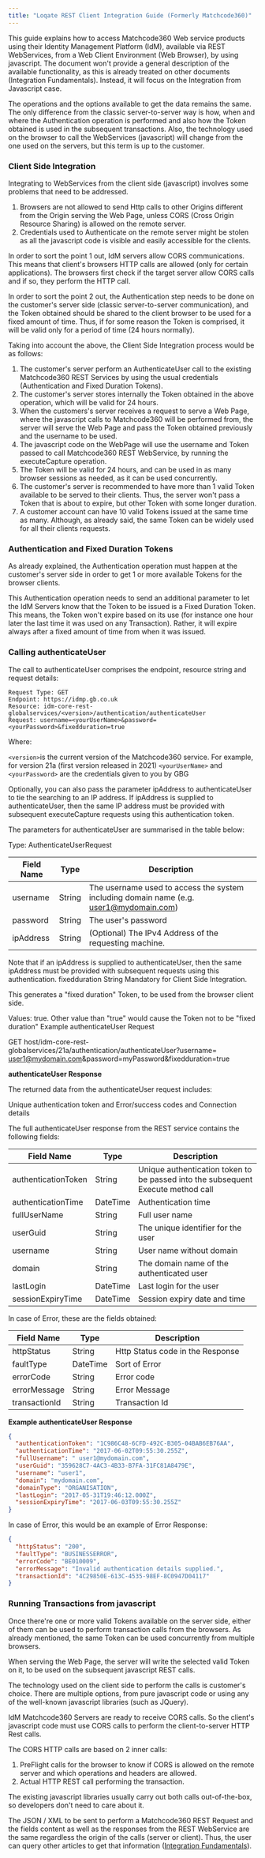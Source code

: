 ```yaml
---
title: "Loqate REST Client Integration Guide (Formerly Matchcode360)"
---
```


This guide explains how to access Matchcode360 Web service products using their Identity Management Platform (IdM), available via REST WebServices, from a Web Client Environment (Web Browser), by using javascript. The document won't provide a general description of the available functionality, as this is already treated on other documents (Integration Fundamentals). Instead, it will focus on the Integration from Javascript case.

The operations and the options available to get the data remains the same. The only difference from the classic server-to-server way is how, when and where the Authentication operation is performed and also how the Token obtained is used in the subsequent transactions. Also, the technology used on the browser to call the WebServices (javascript) will change from the one used on the servers, but this term is up to the customer.

### Client Side Integration

Integrating to WebServices from the client side (javascript) involves some problems that need to be addressed.

1. Browsers are not allowed to send Http calls to other Origins different from the Origin serving the Web Page, unless CORS (Cross Origin Resource Sharing) is allowed on the remote server.
2. Credentials used to Authenticate on the remote server might be stolen as all the javascript code is visible and easily accessible for the clients.

In order to sort the point 1 out, IdM servers allow CORS communications. This means that client's browsers HTTP calls are allowed (only for certain applications). The browsers first check if the target server allow CORS calls and if so, they perform the HTTP call.

In order to sort the point 2 out, the Authentication step needs to be done on the customer's server side (classic server-to-server communication), and the Token obtained should be shared to the client browser to be used for a fixed amount of time. Thus, if for some reason the Token is comprised, it will be valid only for a period of time (24 hours normally).

Taking into account the above, the Client Side Integration process would be as follows:

1. The customer's server perform an AuthenticateUser call to the existing Matchcode360 REST Services by using the usual credentials (Authentication and Fixed Duration Tokens).
2. The customer's server stores internally the Token obtained in the above operation, which will be valid for 24 hours.
3. When the customers's server receives a request to serve a Web Page, where the javascript calls to Matchcode360 will be performed from, the server will serve the Web Page and pass the Token obtained previously and the username to be used.
4. The javascript code on the WebPage will use the username and Token passed to call Matchcode360 REST WebService, by running the executeCapture operation.
5. The Token will be valid for 24 hours, and can be used in as many browser sessions as needed, as it can be used concurrently.
6. The customer's server is recommended to have more than 1 valid Token available to be served to their clients. Thus, the server won't pass a Token that is about to expire, but other Token with some longer duration.
7. A customer account can have 10 valid Tokens issued at the same time as many. Although, as already said, the same Token can be widely used for all their clients requests.

### Authentication and Fixed Duration Tokens

As already explained, the Authentication operation must happen at the customer's server side in order to get 1 or more available Tokens for the browser clients.

This Authentication operation needs to send an additional parameter to let the IdM Servers know that the Token to be issued is a Fixed Duration Token. This means, the Token won't expire based on its use (for instance one hour later the last time it was used on any Transaction). Rather, it will expire always after a fixed amount of time from when it was issued.

### Calling authenticateUser

The call to authenticateUser comprises the endpoint, resource string and request details:

```
Request Type: GET
Endpoint: https://idmp.gb.co.uk
Resource: idm-core-rest-globalservices/<version>/authentication/authenticateUser
Request: username=<yourUserName>&password=<yourPassword>&fixedduration=true
```

Where:

`<version>`is the current version of the Matchcode360 service. For example, for version 21a (first version released in 2021)
`<yourUserName>` and `<yourPassword>` are the credentials given to you by GBG

Optionally, you can also pass the parameter ipAddress to authenticateUser to tie the searching to an IP address. If ipAddress is supplied to authenticateUser, then the same IP address must be provided with subsequent executeCapture requests using this authentication token.

The parameters for authenticateUser are summarised in the table below:

Type: AuthenticateUserRequest

| Field Name | Type   | Description                                                                            |
| ---------- | ------ | -------------------------------------------------------------------------------------- |
| username   | String | The username used to access the system including domain name (e.g. user1@mydomain.com) |
| password   | String | The user's password                                                                    |
| ipAddress  | String | (Optional) The IPv4 Address of the requesting machine.                                 |

Note that if an ipAddress is supplied to authenticateUser, then the same ipAddress must be provided with subsequent requests using this authentication.
fixedduration String Mandatory for Client Side Integration.

This generates a "fixed duration" Token, to be used from the browser client side.

Values: true. Other value than "true" would cause the Token not to be "fixed duration"
Example authenticateUser Request

GET host/idm-core-rest-globalservices/21a/authentication/authenticateUser?username= user1@mydomain.com&password=myPassword&fixedduration=true

**authenticateUser Response**<br/>

The returned data from the authenticateUser request includes:

Unique authentication token and
Error/success codes and
Connection details

The full authenticateUser response from the REST service contains the following fields:

| Field Name          | Type     | Description                                                                      |
| ------------------- | -------- | -------------------------------------------------------------------------------- |
| authenticationToken | String   | Unique authentication token to be passed into the subsequent Execute method call |
| authenticationTime  | DateTime | Authentication time                                                              |
| fullUserName        | String   | Full user name                                                                   |
| userGuid            | String   | The unique identifier for the user                                               |
| username            | String   | User name without domain                                                         |
| domain              | String   | The domain name of the authenticated user                                        |
| lastLogin           | DateTime | Last login for the user                                                          |
| sessionExpiryTime   | DateTime | Session expiry date and time                                                     |

In case of Error, these are the fields obtained:

| Field Name    | Type     | Description                      |
| ------------- | -------- | -------------------------------- |
| httpStatus    | String   | Http Status code in the Response |
| faultType     | DateTime | Sort of Error                    |
| errorCode     | String   | Error code                       |
| errorMessage  | String   | Error Message                    |
| transactionId | String   | Transaction Id                   |

**Example authenticateUser Response**

```json
{
  "authenticationToken": "1C986C48-6CFD-492C-B305-04BAB6EB76AA",
  "authenticationTime": "2017-06-02T09:55:30.255Z",
  "fullUsername": " user1@mydomain.com",
  "userGuid": "359628C7-4AC3-4B33-B7FA-31FC81A8479E",
  "username": "user1",
  "domain": "mydomain.com",
  "domainType": "ORGANISATION",
  "lastLogin": "2017-05-31T19:46:12.000Z",
  "sessionExpiryTime": "2017-06-03T09:55:30.255Z"
}
```

In case of Error, this would be an example of Error Response:

```json
{
  "httpStatus": "200",
  "faultType": "BUSINESSERROR",
  "errorCode": "BE010009",
  "errorMessage": "Invalid authentication details supplied.",
  "transactionId": "4C29850E-613C-4535-98EF-8C0947D04117"
}
```

### Running Transactions from javascript

Once there're one or more valid Tokens available on the server side, either of them can be used to perform transaction calls from the browsers. As already mentioned, the same Token can be used concurrently from multiple browsers.

When serving the Web Page, the server will write the selected valid Token on it, to be used on the subsequent javascript REST calls.

The technology used on the client side to perform the calls is customer's choice. There are multiple options, from pure javascript code or using any of the well-known javascript libraries (such as JQuery).

IdM Matchcode360 Servers are ready to receive CORS calls. So the client's javascript code must use CORS calls to perform the client-to-server HTTP Rest calls.

The CORS HTTP calls are based on 2 inner calls:

1. PreFlight calls for the browser to know if CORS is allowed on the remote server and which operations and headers are allowed.
2. Actual HTTP REST call performing the transaction.

The existing javascript libraries usually carry out both calls out-of-the-box, so developers don't need to care about it.

The JSON / XML to be sent to perform a Matchcode360 REST Request and the fields content as well as the responses from the REST WebService are the same regardless the origin of the calls (server or client). Thus, the user can query other articles to get that information ([Integration Fundamentals](/product-support/matchcode/general-information/integration-fundamentals/)).
